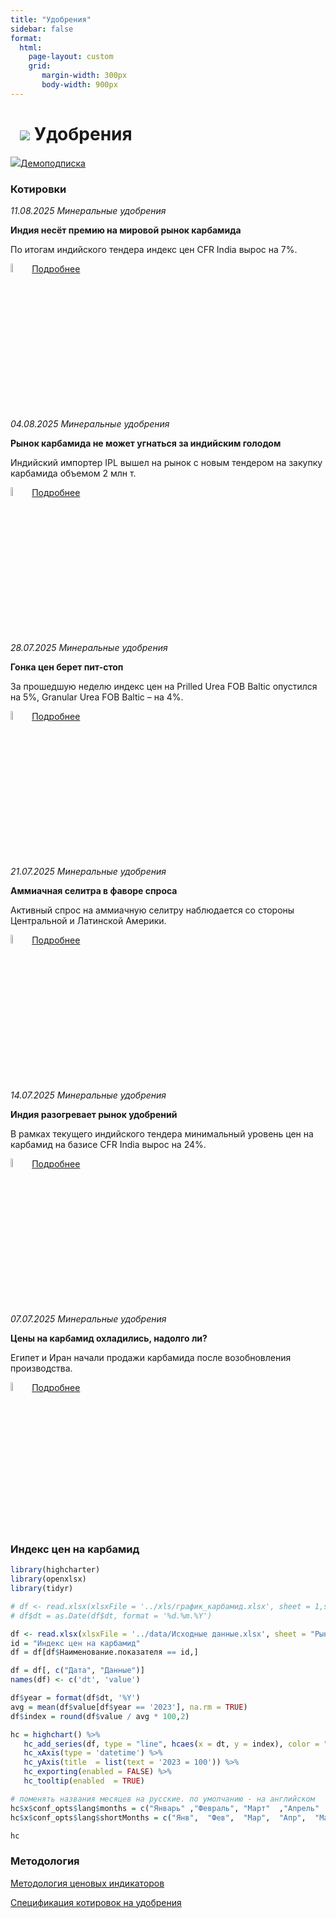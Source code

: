 ```yaml
---
title: "Удобрения"
sidebar: false
format: 
  html:
    page-layout: custom
    grid:
       margin-width: 300px
       body-width: 900px
---
```


# ![](../images/icon-agro.svg) Удобрения {.my-custom-class style="margin-left:3%;"}

![](../images/icon-subscription.svg)[Демоподписка](../demo-subscription.qmd)

::::: {.grid style="margin-left:0%"}
::: {.g-col-12 .g-col-sm-12 .g-col-xs-12 .g-col-xl-6 .g-col-md-6 .g-col-lg-6}
### Котировки

*11.08.2025 Минеральные удобрения*

**Индия несёт премию на мировой рынок карбамида**

По итогам индийского тендера индекс цен CFR India вырос на 7%. 

![](../images/icon-locker.svg){width="6%"} [Подробнее](../demo-subscription.qmd)



*04.08.2025 Минеральные удобрения*

**Рынок карбамида не может угнаться за индийским голодом**

Индийский импортер IPL вышел на рынок с новым тендером на закупку карбамида объемом 2 млн т.

![](../images/icon-locker.svg){width="6%"} [Подробнее](../demo-subscription.qmd)

*28.07.2025 Минеральные удобрения*

**Гонка цен берет пит-стоп**

За прошедшую неделю индекс цен на Prilled Urea FOB Baltic опустился на 5%, Granular Urea FOB Baltic – на 4%.

![](../images/icon-locker.svg){width="6%"} [Подробнее](../demo-subscription.qmd)

*21.07.2025 Минеральные удобрения*

**Аммиачная селитра в фаворе спроса**

Активный спрос на аммиачную селитру наблюдается со стороны Центральной и Латинской Америки.

![](../images/icon-locker.svg){width="6%"} [Подробнее](../demo-subscription.qmd)

*14.07.2025 Минеральные удобрения*

**Индия разогревает рынок удобрений**

В рамках текущего индийского тендера минимальный уровень цен на карбамид на базисе CFR India вырос на 24%.

![](../images/icon-locker.svg){width="6%"} [Подробнее](../demo-subscription.qmd)

*07.07.2025 Минеральные удобрения*

**Цены на карбамид охладились, надолго ли?**

Египет и Иран начали продажи карбамида после возобновления производства.

![](../images/icon-locker.svg){width="6%"} [Подробнее](../demo-subscription.qmd)

:::

::: {.g-col-12 .g-col-sm-12 .g-col-xs-12 .g-col-xl-6 .g-col-md-6 .g-col-lg-6}
### Индекс цен на карбамид

```r

library(highcharter)
library(openxlsx)
library(tidyr)

# df <- read.xlsx(xlsxFile = '../xls/график_карбамид.xlsx', sheet = 1,startRow = 1, detectDates = TRUE) 
# df$dt = as.Date(df$dt, format = '%d.%m.%Y')

df <- read.xlsx(xlsxFile = '../data/Исходные данные.xlsx', sheet = "Рынки", detectDates = TRUE)
id = "Индекс цен на карбамид"
df = df[df$Наименование.показателя == id,]

df = df[, c("Дата", "Данные")]
names(df) <- c('dt', 'value')

df$year = format(df$dt, '%Y')
avg = mean(df$value[df$year == '2023'], na.rm = TRUE)
df$index = round(df$value / avg * 100,2)

hc = highchart() %>% 
   hc_add_series(df, type = "line", hcaes(x = dt, y = index), color = "#1A4AFC", name = "Индекс цен на карбамид", marker = list(enabled = FALSE)) %>% 
   hc_xAxis(type = 'datetime') %>% 
   hc_yAxis(title  = list(text = '2023 = 100')) %>% 
   hc_exporting(enabled = FALSE) %>% 
   hc_tooltip(enabled  = TRUE)

# поменять названия месяцев на русские. по умолчанию - на английском
hc$x$conf_opts$lang$months = c("Январь"	,"Февраль",	"Март"	,"Апрель"	,"Май",	"Июнь", "Июль",	"Август",	"Сентябрь",	"Октябрь",	"Ноябрь",	"Декабрь")
hc$x$conf_opts$lang$shortMonths = c("Янв", 	"Фев",	"Мар",	"Апр",	"Май",	"Июн",	"Июл",	"Авг",	"Сен",	"Окт",	"Ноя",	"Дек")

hc

```
:::
:::::

### Методология

[Методология ценовых индикаторов](../methodology/methodology-benchmark-pbc.qmd)

[Спецификация котировок на удобрения](../methodology/specs-fertilizers.qmd)
